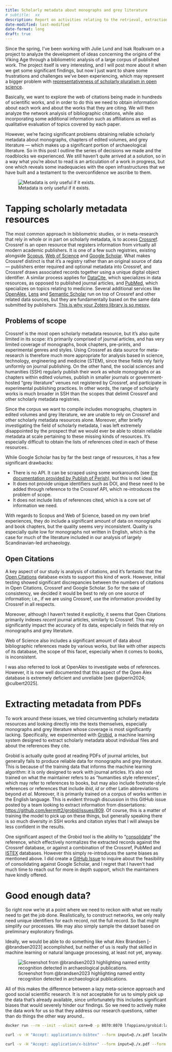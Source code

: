 ```yaml
---
title: Scholarly metadata about monographs and grey literature
# subtitle:  xx
description: Report on activities relating to the retrieval, extraction and collation of bibliographic metadata pertaining to the corpus.
date-modified: last-modified
date-format: long
draft: true
---
```


Since the spring, I've been working with Julie Lund and Isak Roalkvam on a project to analyze the development of ideas concerning the origins of the Viking Age through a bibliometric analysis of a large corpus of published work.
The project itself is very interesting, and I will post more about it when we get some significant findings, but now I just want to share some frustrations and challenges we've been experiencing, which may represent a bigger problem with [representativeness of scholarly pluralism in open science](https://www.cambridge.org/core/elements/philosophy-of-open-science/0D049ECF635F3B676C03C6868873E406#A-sec-6).

Basically, we want to explore the web of citations being made in hundreds of scientific works, and in order to do this we need to obtain information about each work and about the works that they are citing.
We will then analyze the network analysis of bibliographic citations, while also incorporating some additional information such as affiliations as well as qualitative evaluation of topics covered by each paper.

However, we're facing significant problems obtaining reliable scholarly metadata about monographs, chapters of edited volumes, and grey literature --- which makes up a significant portion of archaeological literature.
So in this post I outline the series of decisions we made and the roadblocks we experienced.
We still haven't quite arrived at a solution, so in a way what you're about to read is an articulation of a work in progress, but one which reveals some inadequacies with the open infrastructures that we have built and a testament to the overconfidence we ascribe to them.

![Metadata is only useful if it exists.](toot.png)

# Tapping scholarly metadata resources
The most common approach in bibliometric studies, or in meta-research that rely in whole or in part on scholarly metadata, is to access [Crossref](https://www.crossref.org/).
Crossref is an open resource that registers information from virtually all modern academic publishers.
It is one of a few such registries, existing alongside [Scopus](https://scopus.com/), [Web of Science](https://www.webofscience.com/) and [Google Scholar](https://scholar.google.ca/).
What makes Crossref distinct is that it's a registry rather than an original source of data --- publishers enter required and optional metadata into Crossref, and Crossref draws associated records together using a unique digital object identifier.
A similar process applies for [DataCite](https://datacite.org/), which specializes in data resources, as opposed to published journal articles, and [PubMed](https://pubmed.ncbi.nlm.nih.gov/), which specializes on topics relating to medicine.
Several additional services like [OpenAlex](https://openalex.org/), [Lens](https://www.lens.org/) and [Semantic Scholar](https://www.semanticscholar.org/) run on top of Crossref and other related data sources, but they are fundamentally based on the same data submitted by publishers.
[This is why your Zotero library is so messy.](https://scholar.social/@steko/114873209915515620)

## Problems of scope
Crossref is the most open scholarly metadata resource, but it's also quite limited in its scope:
it's primarily comprised of journal articles, and has very limited coverage of monographs, book chapters, pre-prints, and experimental genres and styles.
Using Crossref as data source for meta-research is therefore much more appropriate for analysis based in science, technology, engineering and medicine (STEM), since these fields rely fairly uniformly on journal publishing.
On the other hand, the social sciences and humanities (SSH) regularly publish their work as whole monographs or as chapters within edited volumes, publish in smaller journals or government-hosted "grey literature" venues not registered by Crossref, and participate in experimental publishing practices.
In other words, the range of scholarly works is much broader in SSH than the scopes that delimit Crossref and other scholarly metadata registries.

Since the corpus we want to compile includes monographs, chapters in edited volumes and grey literature, we are unable to rely on Crossref and other scholarly metadata resources alone.
Moreover, after briefly investigating the field of scholarly metadata, I was left extremely disappointed by the prospect that we would ever be able to obtain reliable metadata at scale pertaining to these missing kinds of resources.
It's especially difficult to obtain the lists of references cited in each of these resources..

While Google Scholar has by far the best range of resources, it has a few significant drawbacks:

- There is no API. It can be scraped using some workarounds (see [the documentation provided by Publish of Perish](https://harzing.com/resources/publish-or-perish/manual/using/data-sources/google-scholar)), but this is not ideal.
- It does not provide unique identifiers such as DOI, and these need to be added through reference to the Crossref API, which re-introduces the problem of scope.
- It does not include lists of references cited, which is a core set of information we need.

With regards to Scopus and Web of Science, based on my own brief experiences, they do include a significant amount of data on monographs and book chapters, but the quality seems very inconsistent.
Quality is especially quite low for monographs not written in English, which is the case for much of the literature included in our analysis of largely Scandinavian-led archaeology.

## Open Citations
A key aspect of our study is analysis of citations, and it's fantastic that the [Open Citations](https://opencitations.net/) database exists to support this kind of work.
However, initial testing showed significant discrepancies between the numbers of citations in Open Citations, Crossref and Google Scholar.
So for the sake of consistency, we decided it would be best to rely on one source of information; i.e., if we are using Crossref, use the information provided by Crossref in all respects.

Moreover, although I haven't tested it explicitly, it seems that Open Citations primarily indexes _recent_ journal articles, similarly to Crossref.
This may significantly impact the accuracy of its data, especially in fields that rely on monographs and grey literature.

Web of Science also includes a significant amount of data about bibliographic references made by various works, but like with other aspects of its database, the scope of this facet, especially when it comes to books, is inconsistent.

I was also referred to look at OpenAlex to investigate webs of references.
However, it is now well documented that this aspect of the Open Alex database is extremely deficient and unreliable [see @alperin2024; @culbert2025].

# Extracting metadata from PDFs
To work around these issues, we tried circumventing scholarly metadata resources and looking directly into the texts themselves, especially monographs and grey literature whose coverage is most significantly lacking.
Specifically, we experimented with [Grobid](https://grobid.readthedocs.io/), a machine learning system designed to extract scholarly metadata about individual files and about the references they cite.

Grobid is actually quite good at reading PDFs of journal articles, but generally fails to produce reliable data for monographs and grey literature.
This is because of the training data that informs the machine learning algorithm: it is only designed to work with journal articles.
It's also not trained on what the maintainer refers to as "humanities style references", which may refer to references to books, but may also include footnote-style references or references that include _ibid_, _id_ or other Latin abbreviations beyond _et al_.
Moreover, it is primarily trained on a corpus of works written in the English language.
This is evident through discussion in this GitHub issue posted by a team looking to extract information from dissertations: <https://github.com/kermitt2/grobid/issues/809>.
Of course, this is a matter of training the model to pick up on these things, but generally speaking there is so much diversity in SSH works and citation styles that I will always be less confident in the results.

One significant aspect of the Grobid tool is the ability to "[consolidate](https://grobid.readthedocs.io/en/latest/Consolidation/)" the reference, which effectively normalizes the extracted records against the Crossref database, or against a combination of the Crossref, PubMed and [ISTEX](https://www.inist.fr/services/acceder/istex/) databases.
However this simply re-introduces the same biases as mentioned above.
I did create a [GitHub Issue](https://github.com/kermitt2/grobid/issues/1322) to inquire about the feasibility of consolidating against Google Scholar, and I regret that I haven't had much time to reach out for more in depth support, which the maintainers have kindly offered.

# Good enough data?
So right now we're at a point where we need to reckon with what we really need to get the job done.
Realistically, to construct networks, we only really need unique identifiers for each record, not the full record.
So that might simplify our processes.
We may also simply sample the dataset based on preliminary exploratory findings.

Ideally, we would be able to do something like what Alex Brandsen [-@brandsen2023] accomplished, but neither of us is really that skilled in machine learning or natural language processing, at least not yet, anyway.

![Screenshot from @brandsen2023 highlighting named entity recognition detected in archaeological publications.](brandsen.png)

All of this makes the difference between a lazy meta-science approach and good social scientific research.
It is not acceptable for us to simply pick up the data that's already available, since unfortunately this includes significant biases that would severely hinder our findings.
So we need to actively make the data work for us so that they address our research questions, rather than do things the other way around..



```bash
docker run --rm --init --ulimit core=0 -p 8070:8070 lfoppiano/grobid:latest-crf-multi-arch

curl -v -H "Accept: application/x-bibtex" --form input=@./x.pdf localhost:8070/api/processReferences

curl -v -H "Accept: application/x-bibtex" --form input=@./x.pdf --form consolidateCitations=1 localhost:8070/api/processReferences
```